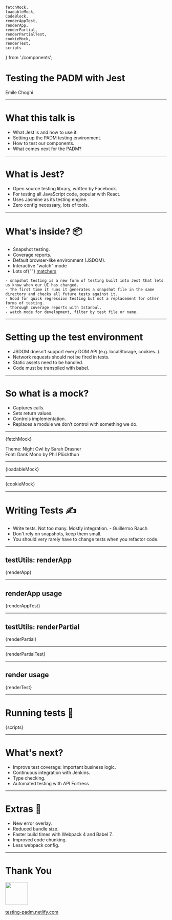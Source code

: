     fetchMock,
    loadableMock,
    CodeBlock,
    renderAppTest,
    renderApp,
    renderPartial,
    renderPartialTest,
    cookieMock,
    renderTest,
    scripts
} from './components';


# Testing the PADM with Jest

<p>Emile Choghi</p>

---

# What this talk is

-   What Jest is and how to use it.
-   Setting up the PADM testing environment.
-   How to test our components.
-   What comes next for the PADM?

---

# What is Jest?

-   Open source testing library, written by Facebook.
-   For testing all JavaScript code, popular with React.
-   Uses Jasmine as its testing engine.
-   Zero config necessary, lots of tools.

---

# What's inside? 📦

<ul style={{ fontSize: 40, textAlign: 'left' }}>
    <Appear>
        <li>Snapshot testing.</li>
        <li>Coverage reports.</li>
        <li>Default browser-like environment (JSDOM).</li>
        <li>Interactive "watch" mode</li>
        <li>
            Lots of{' '}
            <a href="https://jestjs.io/docs/en/expect" target="_blank">
                matchers
            </a>
        </li>
    </Appear>
</ul>

```notes
- snapshot testing is a new form of testing built into Jest that lets us know when our UI has changed.
- The first time it runs it generates a snapshot file in the same directory and checks all future tests against it.
- Good for quick regression testing but not a replacement for other forms of testing.
- thorough coverage reports with Istanbul.
- watch mode for development, filter by test file or name.
```

---

# Setting up the test environment

-   JSDOM doesn't support every DOM API (e.g. localStorage, cookies..).
-   Network requests should not be fired in tests.
-   Static assets need to be handled.
-   Code must be transpiled with babel.

---

# So what is a mock?

<ul style={{ fontSize: 40, textAlign: 'left' }}>
    <Appear>
        <li>Captures calls.</li>
        <li>Sets return values.</li>
        <li>Controls implementation.</li>
        <li>Replaces a module we don’t control with something we do.</li>
    </Appear>
</ul>

---

<CodeBlock>{fetchMock}</CodeBlock>

<div style={{ fontSize: 20 }}>
    <div>Theme: Night Owl by Sarah Drasner</div>
    <div>Font: Dank Mono by Phil Plückthun</div>
</div>

---

<CodeBlock>{loadableMock}</CodeBlock>

---

<CodeBlock>{cookieMock}</CodeBlock>

---

# Writing Tests ✍

-   Write tests. Not too many. Mostly integration. - Guillermo Rauch‏
-   Don't rely on snapshots, keep them small.
-   You should very rarely have to change tests when you refactor code.

---

## testUtils: renderApp

<CodeBlock>{renderApp}</CodeBlock>

---

## renderApp usage

<CodeBlock>{renderAppTest}</CodeBlock>

---

## testUtils: renderPartial

<CodeBlock>{renderPartial}</CodeBlock>

---

<CodeBlock>{renderPartialTest}</CodeBlock>

---

## render usage

<CodeBlock>{renderTest}</CodeBlock>

---

# Running tests 🏃

<CodeBlock>{scripts}</CodeBlock>

---

# What's next?

-   Improve test coverage: important business logic.
-   Continuous integration with Jenkins.
-   Type checking.
-   Automated testing with API Fortress

---

# Extras 🎉

-   New error overlay.
-   Reduced bundle size.
-   Faster build times with Webpack 4 and Babel 7.
-   Improved code chunking.
-   Less webpack config.

---

# Thank You

<img width="70px" height="70px" src="public/standard/wave.png" />

[testing-padm.netlify.com](https://testing-padm.netlify.com/)

